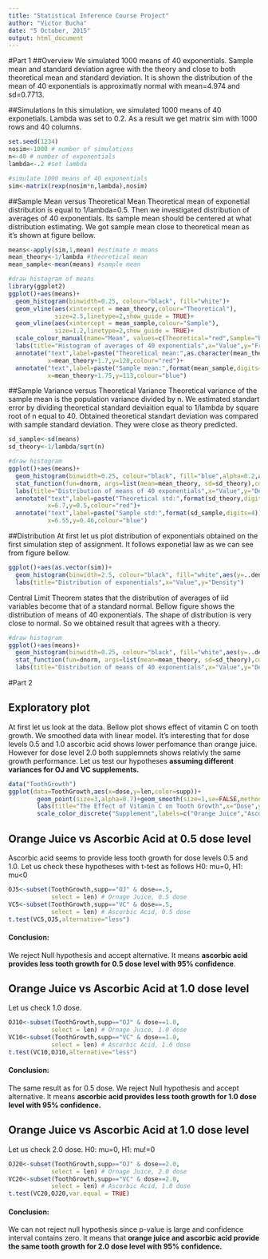 ```yaml
---
title: "Statistical Inference Course Project"
author: "Victor Bucha"
date: "5 October, 2015"
output: html_document
---
```

#Part 1
##Overview
We simulated 1000 means of 40 exponentials. Sample mean and standard deviation agree with the theory and close to both theoretical mean and standard deviation. It is shown the distribution of the mean of 40 exponentials is approximatly normal with mean=4.974 and sd=0.7713.

##Simulations
In this simulation, we simulated 1000 means of 40 exponetials. Lambda was set to 0.2. As a result we get matrix sim with 1000 rows and 40 columns.
```R
set.seed(1234)
nosim<-1000 # number of simulations
n<-40 # number of exponentials
lambda<-.2 #set lambda

#simulate 1000 means of 40 exponentials
sim<-matrix(rexp(nosim*n,lambda),nosim)
```

##Sample Mean versus Theoretical Mean
Theoretical mean of exponetial distribution is equal to 1/lambda=0.5. Then we investigated distribution of averages of 40 exponentials. Its sample mean should be centered at what distribution estimating. We got sample mean close to theoretical mean as it's shown at figure bellow.
```R
means<-apply(sim,1,mean) #estimate n means
mean_theory<-1/lambda #theoretical mean 
mean_sample<-mean(means) #sample mean 

#draw histogram of means
library(ggplot2)
ggplot()+aes(means)+
  geom_histogram(binwidth=0.25, colour="black", fill="white")+
  geom_vline(aes(xintercept = mean_theory,colour="Theoretical"),
             size=2.5,linetype=2,show_guide = TRUE)+
  geom_vline(aes(xintercept = mean_sample,colour="Sample"),
             size=1.2,linetype=2,show_guide = TRUE)+
  scale_colour_manual(name="Mean", values=c(Theoretical="red",Sample="blue"))+
  labs(title="Histogram of averages of 40 exponentials",x="Value",y="Frequency")+
  annotate("text",label=paste("Theoretical mean:",as.character(mean_theory)),
           x=mean_theory+1.7,y=120,colour="red")+
  annotate("text",label=paste("Sample mean:",format(mean_sample,digits=4)),
           x=mean_theory+1.75,y=113,colour="blue")
```

##Sample Variance versus Theoretical Variance
Theoretical variance of the sample mean is the population variance divided by n. We estimated standart error by dividing  theoretical standard deviaition equal to 1/lambda by square root of n equal to 40. Obtained theoretical standart deviation was compared with sample standard deviation. They were close as theory predicted.

```R
sd_sample<-sd(means)
sd_theory<-1/lambda/sqrt(n)

#draw histogram
ggplot()+aes(means)+
  geom_histogram(binwidth=0.25, colour="black", fill="blue",alpha=0.2,aes(y=..density..))+
  stat_function(fun=dnorm, args=list(mean=mean_theory, sd=sd_theory),color="red",size=1.5)+
  labs(title="Distribution of means of 40 exponentials",x="Value",y="Density")+
  annotate("text",label=paste("Theoretical std:",format(sd_theory,digits=4)),
           x=6.7,y=0.5,colour="red")+
  annotate("text",label=paste("Sample std:",format(sd_sample,digits=4)),
           x=6.55,y=0.46,colour="blue")
```

##Distribution
At first let us plot distribution of exponentials obtained on the first simulation step of assignment. It follows exponetial law as we can see from figure bellow.

```R
ggplot()+aes(as.vector(sim))+
  geom_histogram(binwidth=2.5, colour="black", fill="white",aes(y=..density..))+
  labs(title="Distribution of exponentials",x="Value",y="Density")
```

Central Limit Theorem states that the distribution of averages of iid variables become that of a standard normal. Bellow figure shows the distribution of means of 40 exponentials. The shape of distribution is very close to normal. So we obtained result that agrees with a theory.
```R
#draw histogram
ggplot()+aes(means)+
  geom_histogram(binwidth=0.25, colour="black", fill="white",aes(y=..density..))+
  stat_function(fun=dnorm, args=list(mean=mean_theory, sd=sd_theory),color="red",size=1.5)+
  labs(title="Distribution of means of 40 exponentials",x="Value",y="Density")
```

#Part 2

## Exploratory plot 
At first let us look at the data. Bellow plot shows effect of vitamin C on tooth growth. We smoothed data with linear model. It's interesting that for dose levels 0.5 and 1.0 ascorbic acid shows lower perfomance than orange juice. However for dose level 2.0 both supplemnets shows relativly the same growth performance. Let us test our hypotheses **assuming different variances for OJ and VC supplements.**
   
```R
data("ToothGrowth")
ggplot(data=ToothGrowth,aes(x=dose,y=len,color=supp))+
        geom_point(size=3,alpha=0.7)+geom_smooth(size=1,se=FALSE,method=lm)+
        labs(title="The Effect of Vitamin C on Tooth Growth",x="Dose",y="Length")+
        scale_color_discrete("Supplement",labels=c("Orange Juice","Ascorbic Acid"))
```


## Orange Juice vs Ascorbic Acid at 0.5 dose level
Ascorbic acid seems to provide less tooth growth for dose levels 0.5 and 1.0. Let us check these hypotheses with t-test as follows H0: mu=0, H1: mu<0

```R
OJ5<-subset(ToothGrowth,supp=="OJ" & dose==.5,
            select = len) # Ornage Juice, 0.5 dose
VC5<-subset(ToothGrowth,supp=="VC" & dose==.5,
            select = len) # Ascorbic Acid, 0.5 dose
t.test(VC5,OJ5,alternative="less") 
```

#### Conclusion:
We reject Null hypothesis and accept alternative. It means **ascorbic acid provides less tooth growth for 0.5 dose level  with 95% confidence**.

## Orange Juice vs Ascorbic Acid at 1.0 dose level
Let us check 1.0 dose.
```R
OJ10<-subset(ToothGrowth,supp=="OJ" & dose==1.0,
            select = len) # Ornage Juice, 1.0 dose
VC10<-subset(ToothGrowth,supp=="VC" & dose==1.0,
            select = len) # Ascorbic Acid, 1.0 dose
t.test(VC10,OJ10,alternative="less") 
```

#### Conclusion:
The same result as for 0.5 dose. We reject Null hypothesis and accept alternative. It means **ascorbic acid provides less tooth growth for  1.0 dose level with 95% confidence.**

## Orange Juice vs Ascorbic Acid at 1.0 dose level
Let us check 2.0 dose. H0: mu=0, H1: mu!=0

```R
OJ20<-subset(ToothGrowth,supp=="OJ" & dose==2.0,
            select = len) # Ornage Juice, 2.0 dose
VC20<-subset(ToothGrowth,supp=="VC" & dose==2.0,
            select = len) # Ascorbic Acid, 1.0 dose
t.test(VC20,OJ20,var.equal = TRUE) 
```

#### Conclusion:
We can not reject null hypothesis since p-value is large and confidence interval contains zero. It means that **orange juice and ascorbic acid provide the same tooth growth for 2.0 dose level with 95% confidence.**
